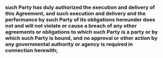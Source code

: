 ### such Party has duly authorized the execution and delivery of this Agreement, and such execution and delivery and the performance by such Party of its obligations hereunder does not and will not violate or cause a breach of any other agreements or obligations to which such Party is a party or by which such Party is bound, and no approval or other action by any governmental authority or agency is required in connection herewith; {#representation-and-warranties:by-hofv-and-sponsor:delivery}
